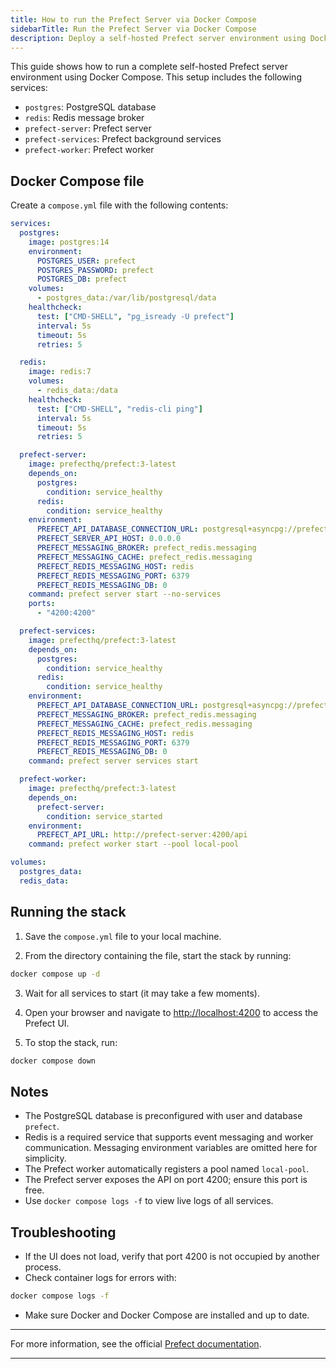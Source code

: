 ```yaml
---
title: How to run the Prefect Server via Docker Compose
sidebarTitle: Run the Prefect Server via Docker Compose
description: Deploy a self-hosted Prefect server environment using Docker Compose, including PostgreSQL, Redis, server, background services, and worker.
---
```


This guide shows how to run a complete self-hosted Prefect server environment using Docker Compose. This setup includes the following services:

- `postgres`: PostgreSQL database
- `redis`: Redis message broker
- `prefect-server`: Prefect server  
- `prefect-services`: Prefect background services  
- `prefect-worker`: Prefect worker  

## Docker Compose file

Create a `compose.yml` file with the following contents:

```yaml
services:
  postgres:
    image: postgres:14
    environment:
      POSTGRES_USER: prefect
      POSTGRES_PASSWORD: prefect
      POSTGRES_DB: prefect
    volumes:
      - postgres_data:/var/lib/postgresql/data
    healthcheck:
      test: ["CMD-SHELL", "pg_isready -U prefect"]
      interval: 5s
      timeout: 5s
      retries: 5

  redis:
    image: redis:7
    volumes:
      - redis_data:/data
    healthcheck:
      test: ["CMD-SHELL", "redis-cli ping"]
      interval: 5s
      timeout: 5s
      retries: 5

  prefect-server:
    image: prefecthq/prefect:3-latest
    depends_on:
      postgres:
        condition: service_healthy
      redis:
        condition: service_healthy
    environment:
      PREFECT_API_DATABASE_CONNECTION_URL: postgresql+asyncpg://prefect:prefect@postgres:5432/prefect
      PREFECT_SERVER_API_HOST: 0.0.0.0
      PREFECT_MESSAGING_BROKER: prefect_redis.messaging
      PREFECT_MESSAGING_CACHE: prefect_redis.messaging
      PREFECT_REDIS_MESSAGING_HOST: redis
      PREFECT_REDIS_MESSAGING_PORT: 6379
      PREFECT_REDIS_MESSAGING_DB: 0
    command: prefect server start --no-services
    ports:
      - "4200:4200"

  prefect-services:
    image: prefecthq/prefect:3-latest
    depends_on:
      postgres:
        condition: service_healthy
      redis:
        condition: service_healthy
    environment:
      PREFECT_API_DATABASE_CONNECTION_URL: postgresql+asyncpg://prefect:prefect@postgres:5432/prefect
      PREFECT_MESSAGING_BROKER: prefect_redis.messaging
      PREFECT_MESSAGING_CACHE: prefect_redis.messaging
      PREFECT_REDIS_MESSAGING_HOST: redis
      PREFECT_REDIS_MESSAGING_PORT: 6379
      PREFECT_REDIS_MESSAGING_DB: 0
    command: prefect server services start

  prefect-worker:
    image: prefecthq/prefect:3-latest
    depends_on:
      prefect-server:
        condition: service_started
    environment:
      PREFECT_API_URL: http://prefect-server:4200/api
    command: prefect worker start --pool local-pool

volumes:
  postgres_data:
  redis_data:
```

## Running the stack

1. Save the `compose.yml` file to your local machine.

2. From the directory containing the file, start the stack by running:

```bash
docker compose up -d
```

3. Wait for all services to start (it may take a few moments).

4. Open your browser and navigate to [http://localhost:4200](http://localhost:4200) to access the Prefect UI.

5. To stop the stack, run:

```bash
docker compose down
```

## Notes

* The PostgreSQL database is preconfigured with user and database `prefect`.
* Redis is a required service that supports event messaging and worker communication. Messaging environment variables are omitted here for simplicity.
* The Prefect worker automatically registers a pool named `local-pool`.
* The Prefect server exposes the API on port 4200; ensure this port is free.
* Use `docker compose logs -f` to view live logs of all services.

## Troubleshooting

* If the UI does not load, verify that port 4200 is not occupied by another process.
* Check container logs for errors with:

```bash
docker compose logs -f
```

* Make sure Docker and Docker Compose are installed and up to date.

---

For more information, see the official [Prefect documentation](https://docs.prefect.io).

---


